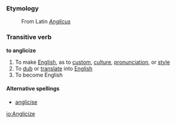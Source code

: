 === Etymology ===
: From Latin ''[[Anglicus]]''

=== Transitive verb ===
'''to anglicize'''
#To make [[English]], as to [[custom]], [[culture]], [[pronunciation]], or [[style]]
#To [[dub]] or [[translate]] into [[English]]
#To become English

====Alternative spellings====
*[[anglicise]]

[[io:Anglicize]]